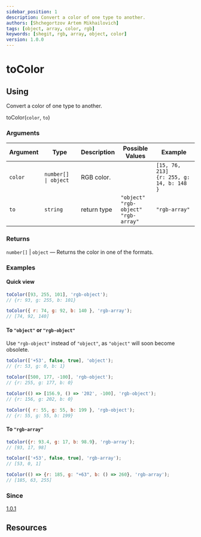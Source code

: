 ```yaml
---
sidebar_position: 1
description: Convert a color of one type to another.
authors: [Shchegortzov Artem Mikhailovich]
tags: [object, array, color, rgb]
keywords: [shegit, rgb, array, object, color]
version: 1.0.0
---
```



# toColor

## Using

Convert a color of one type to another.

toColor(`color`, `to`)

### Arguments

| Argument | Type                 | Description | Possible Values                                     | Example                                          |
| -------- | -------------------- | ----------- | --------------------------------------------------- | ------------------------------------------------ |
| `color`  | `number[] \| object` | RGB color.  |                                                     | `[15, 76, 213]` <br/> `{r: 255, g: 14, b: 148 }` |
| `to`     | `string`             | return type | `"object"` <br/> `"rgb-object"` <br/> `"rgb-array"` | `"rgb-array"`                                    |

### Returns

`number[]` | `object` — Returns the color in one of the formats.

### Examples

#### Quick view

```js
toColor([93, 255, 101], 'rgb-object');
// {r: 93, g: 255, b: 101}

toColor({ r: 74, g: 92, b: 140 }, 'rgb-array');
// [74, 92, 140]
```

#### To `"object"` or `"rgb-object"`

Use `"rgb-object"` instead of `"object"`, as `"object"` will soon become obsolete.

```js
toColor(['+53', false, true], 'object');
// {r: 53, g: 0, b: 1}

toColor([500, 177, -100], 'rgb-object');
// {r: 255, g: 177, b: 0}

toColor(() => [156.9, () => '202', -100], 'rgb-object');
// {r: 156, g: 202, b: 0}

toColor({ r: 55, g: 55, b: 199 }, 'rgb-object');
// {r: 55, g: 55, b: 199}
```

#### To `"rgb-array"`

```js
toColor({r: 93.4, g: 17, b: 98.9}, 'rgb-array');
// [93, 17, 98]

toColor(['+53', false, true], 'rgb-array');
// [53, 0, 1]

toColor(() => {r: 185, g: "+63", b: () => 260}, 'rgb-array');
// [185, 63, 255]

```

### Since

[1.0.1](https://www.npmjs.com/package/shegit/v/1.0.1)

## Resources

<div style={{ display: 'flex', gap: 20 }}>
  <GitHubResourceButton link="https://github.com/or-temka/shegit/tree/main/src/functions/toColor" />
  <CodeSandboxResourceButton link="https://codesandbox.io/p/sandbox/tocolor-rnlpvf" />
</div>
